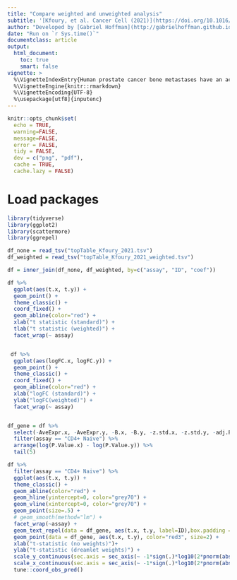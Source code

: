 ```yaml
---
title: "Compare weighted and unweighted analysis"
subtitle: '[Kfoury, et al. Cancer Cell (2021)](https://doi.org/10.1016/j.ccell.2021.09.005)'
author: "Developed by [Gabriel Hoffman](http://gabrielhoffman.github.io/)"
date: "Run on `r Sys.time()`"
documentclass: article
output: 
  html_document:
    toc: true
    smart: false
vignette: >
  %\VignetteIndexEntry{Human prostate cancer bone metastases have an actionable immunosuppressive microenvironment}
  %\VignetteEngine{knitr::rmarkdown}
  %\VignetteEncoding{UTF-8}
  %\usepackage[utf8]{inputenc}
---
```


```r
knitr::opts_chunk$set(
  echo = TRUE,
  warning=FALSE,
  message=FALSE,
  error = FALSE,
  tidy = FALSE,
  dev = c("png", "pdf"),
  cache = TRUE,
  cache.lazy = FALSE)
```

# Load packages
```r
library(tidyverse)
library(ggplot2)
library(scattermore)
library(ggrepel)
```

```r
df_none = read_tsv("topTable_Kfoury_2021.tsv")
df_weighted = read_tsv("topTable_Kfoury_2021_weighted.tsv")

df = inner_join(df_none, df_weighted, by=c("assay", "ID", "coef"))

df %>%
  ggplot(aes(t.x, t.y)) +
  geom_point() + 
  theme_classic() +
  coord_fixed() +
  geom_abline(color="red") +
  xlab("t statistic (standard)") + 
  tlab("t statistic (weighted)") +
  facet_wrap(~ assay) 


 df %>%
  ggplot(aes(logFC.x, logFC.y)) +
  geom_point() + 
  theme_classic() +
  coord_fixed() +
  geom_abline(color="red") +
  xlab("logFC (standard)") +
  ylab("logFC(weighted)") +
  facet_wrap(~ assay) 


df_gene = df %>%
  select(-AveExpr.x, -AveExpr.y, -B.x, -B.y, -z.std.x, -z.std.y, -adj.P.Val.x, -adj.P.Val.y) %>%
  filter(assay == "CD4+ Naive") %>%
  arrange(log(P.Value.x) - log(P.Value.y)) %>%
  tail(5)

df %>%
  filter(assay == "CD4+ Naive") %>%
  ggplot(aes(t.x, t.y)) +
  theme_classic() +
  geom_abline(color="red") +
  geom_hline(yintercept=0, color="grey70") +
  geom_vline(xintercept=0, color="grey70") + 
  geom_point(size=.5) + 
  # geom_smooth(method="lm") +
  facet_wrap(~assay) +
  geom_text_repel(data = df_gene, aes(t.x, t.y, label=ID),box.padding = .5, color="red3") +
  geom_point(data = df_gene, aes(t.x, t.y), color="red3", size=2) +
  xlab("t-statistic (no weights)")+
  ylab("t-statistic (dreamlet weights)") +
  scale_y_continuous(sec.axis = sec_axis(~ -1*sign(.)*log10(2*pnorm(abs(.), lower.tail=FALSE)), name="-log10 P")) +
  scale_x_continuous(sec.axis = sec_axis(~ -1*sign(.)*log10(2*pnorm(abs(.), lower.tail=FALSE)), name="-log10 P")) +
  tune::coord_obs_pred() 
```